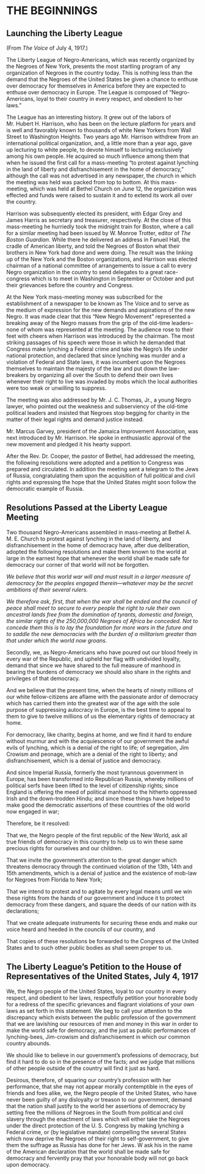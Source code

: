 # THE BEGINNINGS

## Launching the Liberty League

(From *The Voice* of July 4, 1917.)

The Liberty League of Negro-Americans, which was recently
organized by the Negroes of New York, presents the most startling program of any organization of Negroes in the country
today. This is nothing less than the demand that the Negroes
of the United States be given a chance to enthuse over democracy 
for themselves in America before they are expected to
enthuse over democracy in Europe. The League is composed of
"Negro-Americans, loyal to their country in every respect, and
obedient to her laws."

The League has an interesting history. It grew out of the labors
of Mr. Hubert H. Harrison, who has been on the lecture platform 
for years and is well and favorably known to thousands
of white New Yorkers from Wall Street to Washington Heights.
Two years ago Mr. Harrison withdrew from an international
political organization, and, a little more than a year ago, gave
up lecturing to white people, to devote himself to lecturing exclusively 
among his own people. He acquired so much influence
among them that when he issued the first call for a mass-meeting
"to protest against lynching in the land of liberty and disfranchisement 
in the home of democracy," although the call was
not advertised in any newspaper, the church in which the meeting
was held was packed from top to bottom. At this mass-meeting, 
which was held at Bethel Church on June 12, the
organization was effected and funds were raised to sustain it and
to extend its work all over the country.

Harrison was subsequently elected its president, with Edgar
Grey and James Harris as secretary and treasurer, respectively.
At the close of this mass-meeting he hurriedly took the midnight 
train for Boston, where a call for a similar meeting had
been issued by W. Monroe Trotter, editor of *The Boston Guardian*. 
While there he delivered an address in Fanueil Hall, the
cradle of American liberty, and told the Negroes of Boston what
their brothers in New York had done and were doing. The
result was the linking up of the New York and the Boston
organizations, and Harrison was elected chairman of a national
committee of arrangements to issue a call to every Negro organization 
in the country to send delegates to a great race-congress
which is to meet in Washington in September or October and put
their grievances before the country and Congress.

At the New York mass-meeting money was subscribed for the
establishment of a newspaper to be known as The Voice and to
serve as the medium of expression for the new demands and
aspirations of the new Negro. It was made clear that this “New
Negro Movement” represented a breaking away of the Negro
masses from the grip of the old-time leaders--none of whom was
represented at the meeting. The audience rose to their feet with
cheers when Harrison was introduced by the chairman. The
most striking passages of his speech were those in which he
demanded that Congress make lynching a Federal crime and
take the Negro's life under national protection, and declared that
since lynching was murder and a violation of Federal and State
laws, it was incumbent upon the Negroes themselves to maintain
the majesty of the law and put down the law-breakers by organizing 
all over the South to defend their own lives whenever their
right to live was invaded by mobs which the local authorities
were too weak or unwilling to suppress.

The meeting was also addressed by Mr. J. C. Thomas, Jr., a
young Negro lawyer, who pointed out the weakness and subserviency 
of the old-time political leaders and insisted that
Negroes stop begging for charity in the matter of their legal
rights and demand justice instead.

Mr. Marcus Garvey, president of the Jamaica Improvement
Association, was next introduced by Mr. Harrison. He spoke
in enthusiastic approval of the new movement and pledged it his
hearty support.

After the Rev. Dr. Cooper, the pastor of Bethel, had addressed
the meeting, the following resolutions were adopted and a petition
to Congress was prepared and circulated. In addition the
meeting sent a telegram to the Jews of Russia, congratulating
them upon the acquisition of full political and civil rights and
expressing the hope that the United States might soon follow
the democratic example of Russia.

## Resolutions Passed at the Liberty League Meeting

Two thousand Negro-Americans assembled in mass-meeting
at Bethel A. M. E. Church to protest against lynching in the
land of liberty, and disfranchisement in the home of democracy
have, after due deliberation, adopted the following resolutions
and make them known to the world at large in the earnest hope
that whenever the world shall be made safe for democracy our
corner of that world will not be forgotten.

*We believe that this world war will and must result in a
larger measure of democracy for the peoples engaged therein---whatever 
may be the secret ambitions of their several rulers.*

*We therefore ask, first, that when the war shall be ended and
the council of peace shall meet to secure to every people the
right to rule their own ancestral lands free from the domination
of tyrants, domestic and foreign, the similar rights of the
250,000,000 Negroes of Africa be conceded. Not to concede them
this is to lay the foundation for more wars in the future and to
saddle the new democracies with the burden of a militarism
greater than that under which the world now groans.*

Secondly, we, as Negro-Americans who have poured out our
blood freely in every war of the Republic, and upheld her flag
with undivided loyalty, demand that since we have shared to the
full measure of manhood in bearing the burdens of democracy we
should also share in the rights and privileges of that democracy.

And we believe that the present time, when the hearts of ninety
millions of our white fellow-citizens are aflame with the passionate 
ardor of democracy which has carried them into the greatest
war of the age with the sole purpose of suppressing autocracy in
Europe, is the best time to appeal to them to give to twelve
millions of us the elementary rights of democracy at home.

For democracy, like charity, begins at home, and we find it
hard to endure without murmur and with the acquiescence of our
government the awful evils of lynching, which is a denial of the
right to life; of segregation, Jim Crowism and peonage, which
are a denial of the right to liberty; and disfranchisement, which
is a denial of justice and democracy.

And since Imperial Russia, formerly the most tyrannous government 
in Europe, has been transformed into Republican Russia,
whereby millions of political serfs have been lifted to the level of
citizenship rights; since England is offering the meed of political
manhood to the hitherto oppressed Irish and the down-trodden
Hindu; and since these things have helped to make good the
democratic assertions of these countries of the old world now
engaged in war;

Therefore, be it resolved:

That we, the Negro people of the first republic of the New
World, ask all true friends of democracy in this country to help
us to win these same precious rights for ourselves and our
children.

That we invite the government's attention to the great danger
which threatens democracy through the continued violation of the
13th, 14th and 15th amendments, which is a denial of justice and
the existence of mob-law for Negroes from Florida to New
York;

That we intend to protest and to agitate by every legal means
until we win these rights from the hands of our government and
induce it to protect democracy from these dangers, and square
the deeds of our nation with its declarations;

That we create adequate instruments for securing these ends
and make our voice heard and heeded in the councils of our
country, and

That copies of these resolutions be forwarded to the Congress
of the United States and to such other public bodies as shall seem
proper to us.

## The Liberty League's Petition to the House of Representatives of the United States, July 4, 1917

We, the Negro people of the United States, loyal to our country in every respect, and obedient to her laws, respectfully petition
your honorable body for a redress of the specific grievances and
flagrant violations of your own laws as set forth in this statement.
We beg to call your attention to the discrepancy which exists
between the public profession of the government that we are
lavishing our resources of men and money in this war in order
to make the world safe for democracy, and the just as public
performances of lynching-bees, Jim-crowism and disfranchisement 
in which our common country abounds.

We should like to believe in our government's professions of
democracy, but find it hard to do so in the presence of the facts;
and we judge that millions of other people outside of the country
will find it just as hard.

Desirous, therefore, of squaring our country's profession with
her performance, that she may not appear morally contemptible
in the eyes of friends and foes alike, we, the Negro people of
the United States, who have never been guilty of any disloyalty
or treason to our government, demand that the nation shall justify
to the world her assertions of democracy by setting free the millions 
of Negroes in the South from political and civil slavery
through the enactment of laws which will either take the Negroes
under the direct protection of the U. S. Congress by making
lynching a Federal crime, or (by legislative mandate) compelling
the several States which now deprive the Negroes of their right
to self-government, to give them the suffrage as Russia has done
for her Jews. W ask his in the name of the American declaration 
that the world shall be made safe for democracy and fervently 
pray that your honorable body will not go back upon
democracy.